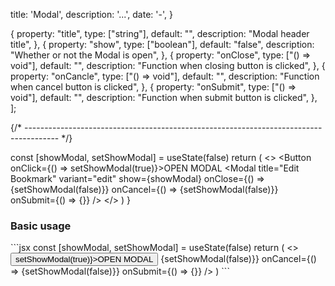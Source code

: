 
  title: 'Modal',
  description: '...',
  date: '-',
}

  {
    property: "title",
    type: ["string"],
    default: "",
    description: "Modal header title",
  },
  {
    property: "show",
    type: ["boolean"],
    default: "false",
    description: "Whether or not the Modal is open",
  },
  {
    property: "onClose",
    type: ["() => void"],
    default: "",
    description: "Function when closing button is clicked",
  },
  {
    property: "onCancle",
    type: ["() => void"],
    default: "",
    description: "Function when cancel button is clicked",
  },
  {
    property: "onSubmit",
    type: ["() => void"],
    default: "",
    description: "Function when submit button is clicked",
  },
];




{/* -------------------------------------------------------------------------------------- */}


  const [showModal, setShowModal] = useState(false)
  return (
    <>
      <Button onClick={() => setShowModal(true)}>OPEN MODAL</Button>
      <Modal 
        title="Edit Bookmark"
        variant="edit"
        show={showModal}
        onClose={() => {setShowModal(false)}}
        onCancel={() => {setShowModal(false)}}
        onSubmit={() => {}}
      />
    </>
  )
}

### Basic usage
<div className="flex gap-2">
<ModalExample/>
</div>
```jsx
const [showModal, setShowModal] = useState(false)
  return (
    <>
      <Button onClick={() => setShowModal(true)}>OPEN MODAL</Button>
      <Modal 
        title="Edit Bookmark"
        variant="edit"
        show={showModal}
        onClose={() => {setShowModal(false)}}
        onCancel={() => {setShowModal(false)}}
        onSubmit={() => {}}
      />
    </>
  )
```
